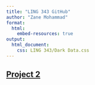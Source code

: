 ```yaml
---
title: "LING 343 GitHub"
author: "Zane Mohammad"
format: 
  html:
    embed-resources: true
output: 
  html_document:
    css: LING 343/Dark Data.css
---
```


<link href="Dark Data.css" rel="stylesheet"></link>

## [Project 2](/project 2.html)

```r
```
